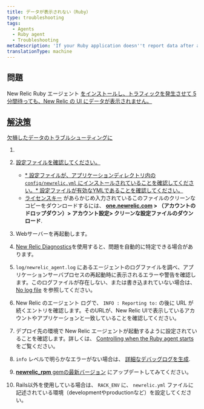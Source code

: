 ```yaml
---
title: データが表示されない（Ruby）
type: troubleshooting
tags:
  - Agents
  - Ruby agent
  - Troubleshooting
metaDescription: 'If your Ruby application doesn''t report data after a few minutes, try these troubleshooting steps.'
translationType: machine
---
```


## 問題

New Relic Ruby エージェント [をインストールし、トラフィックを発生させて 5 分間待っても、New Relic の UI にデータが表示されません。](/docs/agents/ruby-agent/installation-configuration/ruby-agent-installation)

## [解決策](/docs/agents/ruby-agent/installation-configuration/ruby-agent-installation)

[欠損したデータのトラブルシューティングに](/docs/agents/ruby-agent/installation-configuration/ruby-agent-installation)

1. [](/docs/agents/ruby-agent/installation-configuration/ruby-agent-installation)

2. [設定ファイルを確認してください。](/docs/agents/ruby-agent/installation-configuration/ruby-agent-installation)

   * [* 設定ファイルが、アプリケーションディレクトリ内の `config/newrelic.yml` にインストールされていることを確認してください。* 設定ファイルが有効なYMLであることを確認してください。](/docs/agents/ruby-agent/installation-configuration/ruby-agent-installation)
   * [](/docs/agents/ruby-agent/installation-configuration/ruby-agent-installation)[ライセンスキー](/docs/apis/intro-apis/new-relic-api-keys/#ingest-license-key) があらかじめ入力されているこのファイルのクリーンなコピーをダウンロードするには、 **[one.newrelic.com](https://one.newrelic.com) > （アカウントのドロップダウン）> アカウント設定> クリーンな設定ファイルのダウンロード**.

3. Webサーバーを再起動します。

4. [New Relic Diagnostics](/docs/agents/manage-apm-agents/troubleshooting/new-relic-diagnostics)を使用すると、問題を自動的に特定できる場合があります。

5. `log/newrelic_agent.log` にあるエージェントのログファイルを調べ、アプリケーションサーバプロセスの再起動時に表示されるエラーや警告を確認します。このログファイルが存在しない、または書き込まれていない場合は、 [No log file](/docs/agents/ruby-agent/troubleshooting/no-log-file-ruby) を参照してください。

6. New Relic のエージェント ログで、 `INFO : Reporting to:` の後に URL が続くエントリを確認します。そのURLが、New Relic UIで表示しているアカウントやアプリケーションと一致していることを確認してください。

7. デプロイ先の環境で New Relic エージェントが起動するように設定されていることを確認します。詳しくは、 [Controlling when the Ruby agent starts](/docs/agents/ruby-agent/troubleshooting/controlling-when-ruby-agent-starts) をご覧ください。

8. `info` レベルで明らかなエラーがない場合は、 [詳細なデバッグログを生成](/docs/agents/ruby-agent/troubleshooting/generating-logs-troubleshooting-ruby).

9. [**newrelic_rpm** gemの最新バージョン](/docs/agents/ruby-agent/installation-configuration/updating-deprecated-ruby-agents#update) にアップデートしてみてください。

10. Rails以外を使用している場合は、 `RACK_ENV` に、 `newrelic.yml` ファイルに記述されている環境（developmentやproductionなど）を設定してください。